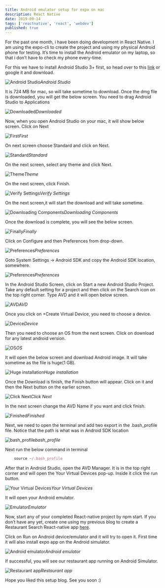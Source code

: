 ```yaml
---
title: Android emulator setup for expo on mac
description: React Native
date: 2019-09-14
tags: ['reactnative', 'react', 'webdev']
published: true
---
```



For the past one month, i have been doing development in React Native. I am using the expo-cli to create the project and using my physical Android phone for testing. It’s time to install the Android emulator on my laptop, so that i don’t have to check my phone every-time.

For this we have to install Android Studio 3+ first, so head over to this [link](https://developer.android.com/studio?gclid=Cj0KCQjw_OzrBRDmARIsAAIdQ_I0UQhy0lFfam8zT-buyrdJswqnfqX1GYMm5AygdXwnRIPOqRDBU98aAqIEEALw_wcB) or google it and download.

![Android Studio](https://res.cloudinary.com/dxkxvfo2o/image/upload/v1590387473/AndroEmulator/1_vcrfas.png)*Android Studio*

It is 724 MB for mac, so will take sometime to download. Once the dmg file is downloaded, you will get the below screen. You need to drag Android Studio to Applications

![Downloaded](https://res.cloudinary.com/dxkxvfo2o/image/upload/v1590387473/AndroEmulator/2_rkhlld.png)*Downloaded*

Now, when you open Android Studio on your mac, it will show below screen. Click on Next

![First](https://res.cloudinary.com/dxkxvfo2o/image/upload/v1590387473/AndroEmulator/3_ijouqq.png)*First*

On next screen choose Standard and click on Next.

![Standard](https://res.cloudinary.com/dxkxvfo2o/image/upload/v1590387473/AndroEmulator/4_e4q4qz.png)*Standard*

On the next screen, select any theme and click Next.

![Theme](https://res.cloudinary.com/dxkxvfo2o/image/upload/v1590387472/AndroEmulator/5_osp0lv.png)*Theme*

On the next screen, click Finish.

![Verify Settings](https://res.cloudinary.com/dxkxvfo2o/image/upload/v1590387472/AndroEmulator/6_fmcctf.png)*Verify Settings*

On the next screen,it will start the download and will take sometime.

![Downloading Components](https://res.cloudinary.com/dxkxvfo2o/image/upload/v1590387472/AndroEmulator/7_cf38nt.png)*Downloading Components*

Once the download is complete, you will see the below screen.

![Finally](https://res.cloudinary.com/dxkxvfo2o/image/upload/v1590387471/AndroEmulator/9_cgkzd3.png)*Finally*

Click on Configure and then Preferences from drop-down.

![Preferences](https://res.cloudinary.com/dxkxvfo2o/image/upload/v1590387472/AndroEmulator/10_yf4loo.png)*Preferences*

Goto System Settings -> Android SDK and copy the Android SDK location, somewhere.

![Preferences](https://res.cloudinary.com/dxkxvfo2o/image/upload/v1590387471/AndroEmulator/11_c8ymvh.png)*Preferences*

In the Android Studio Screen, click on Start a new Android Studio Project. Take any default setting for a project and then click on the Search icon on the top right corner. Type AVD and it will open below screen.

![AVD](https://res.cloudinary.com/dxkxvfo2o/image/upload/v1590387470/AndroEmulator/12_kvcgm6.png)*AVD*

Once you click on +Create Virtual Device, you need to choose a device.

![Device](https://res.cloudinary.com/dxkxvfo2o/image/upload/v1590387471/AndroEmulator/13_ulijd8.png)*Device*

Then you need to choose an OS from the next screen. Click on download for any latest android version.

![OS](https://res.cloudinary.com/dxkxvfo2o/image/upload/v1590387471/AndroEmulator/14_vvt31q.png)*OS*

It will open the below screen and download Android image. It will take sometime as the file is huge(1 GB).

![Huge installation](https://res.cloudinary.com/dxkxvfo2o/image/upload/v1590387471/AndroEmulator/15_qxtrib.png)*Huge installation*

Once the Download is finish, the Finish button will appear. Click on it and then the Next button on the earlier screen.

![Click Next](https://res.cloudinary.com/dxkxvfo2o/image/upload/v1590387470/AndroEmulator/16_qhinbp.png)*Click Next*

In the next screen change the AVD Name if you want and click finish.

![Finished](https://res.cloudinary.com/dxkxvfo2o/image/upload/v1590387470/AndroEmulator/17_navrqo.png)*Finished*

Next, we need to open the terminal and add two export in the .bash_profile file. Notice that the path is what was in Android SDK location

![bash_profile](https://res.cloudinary.com/dxkxvfo2o/image/upload/v1590387469/AndroEmulator/18_lhv6cz.png)*bash_profile*

Next run the below command in terminal


```js
    source ~/.bash_profile
```


After that in Android Studio, open the AVD Manager. It is in the top right corner and will open the Your Virtual Devices pop-up. Inside it click the run button.

![Your Virtual Devices](https://res.cloudinary.com/dxkxvfo2o/image/upload/v1590387470/AndroEmulator/19_dbwvpp.png)*Your Virtual Devices*

It will open your Android emulator.


![Emulator](https://res.cloudinary.com/dxkxvfo2o/image/upload/v1590387470/AndroEmulator/20_no1fdp.png)*Emulator*


Now, start any of your completed React-native project by npm start. If you don’t have any yet, create one using my previous blog to create a Restaurant Search React-native app [here](https://medium.com/@nabendu82/restaurant-search-app-with-react-native-using-zomato-api-11faa7380b89).

Click on Run on Android device/emulator and it will try to open it. First time it will also install expo app on the Android simulator.

![Android emulator](https://res.cloudinary.com/dxkxvfo2o/image/upload/v1590387469/AndroEmulator/21_gatska.png)*Android emulator*

If successful, you will see our restaurant app running on Android Simulator.


![Restaurant app](https://res.cloudinary.com/dxkxvfo2o/image/upload/v1590387470/AndroEmulator/22_qonswu.png)*Restaurant app*


Hope you liked this setup blog. See you soon :)
